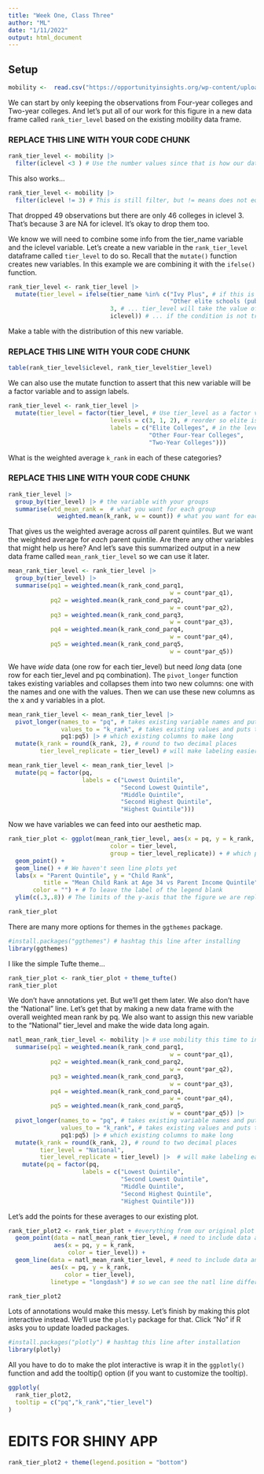 ```yaml
---
title: "Week One, Class Three"
author: "ML"
date: "1/11/2022"
output: html_document
---
```




## Setup

```r
mobility <-  read.csv("https://opportunityinsights.org/wp-content/uploads/2018/04/mrc_table2.csv", stringsAsFactors = TRUE)
```

We can start by only keeping the observations from Four-year colleges and Two-year colleges. And let's put all of our work for this figure in a new data frame called `rank_tier_level` based on the existing mobility data frame. 

### REPLACE THIS LINE WITH YOUR CODE CHUNK ###
```r
rank_tier_level <- mobility |> 
  filter(iclevel <3 ) # Use the number values since that is how our dataset has them
```

This also works...
```r
rank_tier_level <- mobility |> 
  filter(iclevel != 3) # This is still filter, but != means does not equal
```

That dropped 49 observations but there are only 46 colleges in iclevel 3. That's because 3 are NA for iclevel. It's okay to drop them too.

We know we will need to combine some info from the tier_name variable and the iclevel variable. Let's create a new variable in the `rank_tier_level` dataframe called `tier_level` to do so. Recall that the `mutate()` function creates new variables. In this example we are combining it with the `ifelse()` function.

```r
rank_tier_level <- rank_tier_level |> 
  mutate(tier_level = ifelse(tier_name %in% c("Ivy Plus", # if this is true...
                                              "Other elite schools (public and private)"),  
                             3, # ... tier_level will take the value of this
                             iclevel)) # ... if the condition is not true, tier_level takes this
```

Make a table with the distribution of this new variable.

### REPLACE THIS LINE WITH YOUR CODE CHUNK ###

```r
table(rank_tier_level$iclevel, rank_tier_level$tier_level)
```

We can also use the mutate function to assert that this new variable will be a factor variable and to assign labels.

```r
rank_tier_level <- rank_tier_level |> 
  mutate(tier_level = factor(tier_level, # Use tier_level as a factor variable
                             levels = c(3, 1, 2), # reorder so elite is first
                             labels = c("Elite Colleges", # in the level order
                                        "Other Four-Year Colleges",
                                        "Two-Year Colleges")))
```

What is the weighted average `k_rank` in each of these categories?

### REPLACE  THIS LINE WITH YOUR CODE CHUNK ###

```r
rank_tier_level |> 
  group_by(tier_level) |> # the variable with your groups
  summarise(wtd_mean_rank =  # what you want for each group
              weighted.mean(k_rank, w = count)) # what you want for each group
```

That gives us the weighted average across *all* parent quintiles. But we want the weighted
average for *each* parent quintile. Are there any other variables that might help us here? And let's save this summarized output in a new data frame called `mean_rank_tier_level` so we can use it later.

```r
mean_rank_tier_level <- rank_tier_level |> 
  group_by(tier_level) |> 
  summarise(pq1 = weighted.mean(k_rank_cond_parq1, 
                                              w = count*par_q1),
            pq2 = weighted.mean(k_rank_cond_parq2, 
                                              w = count*par_q2),
            pq3 = weighted.mean(k_rank_cond_parq3, 
                                              w = count*par_q3),
            pq4 = weighted.mean(k_rank_cond_parq4, 
                                              w = count*par_q4),
            pq5 = weighted.mean(k_rank_cond_parq5, 
                                              w = count*par_q5))
```

We have *wide* data (one row for each tier_level) but need *long* data (one row for each tier_level and pq combination). The `pivot_longer` function takes existing variables and collapses them into two new columns: one with the names and one with the values. Then we can use these new columns as the x and y variables in a plot.

```r
mean_rank_tier_level <- mean_rank_tier_level |> 
  pivot_longer(names_to = "pq", # takes existing variable names and puts them in a new column
               values_to = "k_rank", # takes existing values and puts them in a new column
               pq1:pq5) |> # which existing columns to make long
  mutate(k_rank = round(k_rank, 2), # round to two decimal places
         tier_level_replicate = tier_level) # will make labeling easier later
```

```r
mean_rank_tier_level <- mean_rank_tier_level |> 
  mutate(pq = factor(pq,
                     labels = c("Lowest Quintile",
                                "Second Lowest Quintile",
                                "Middle Quintile",
                                "Second Highest Quintile",
                                "Highest Quintile")))
```

Now we have variables we can feed into our aesthetic map.

```r
rank_tier_plot <- ggplot(mean_rank_tier_level, aes(x = pq, y = k_rank, 
                             color = tier_level, 
                             group = tier_level_replicate)) + # which points to connect
  geom_point() + 
  geom_line() + # We haven't seen line plots yet
  labs(x = "Parent Quintile", y = "Child Rank",
          title = "Mean Child Rank at Age 34 vs Parent Income Quintile",
       color = "") + # To leave the label of the legend blank
  ylim(c(.3,.8)) # The limits of the y-axis that the figure we are replicating uses 

rank_tier_plot
```

There are many more options for themes in the `ggthemes` package.

```r
#install.packages("ggthemes") # hashtag this line after installing
library(ggthemes)
```

I like the simple Tufte theme...

```r
rank_tier_plot <- rank_tier_plot + theme_tufte()
rank_tier_plot
```

We don't have annotations yet. But we'll get them later. We also don't have the "National" line. Let's get that by making a new data frame with the overall weighted mean rank by pq. We also want to assign this new variable to the "National" tier_level and make the wide data long again.

```r
natl_mean_rank_tier_level <- mobility |> # use mobility this time to include all observations
  summarise(pq1 = weighted.mean(k_rank_cond_parq1, 
                                              w = count*par_q1),
            pq2 = weighted.mean(k_rank_cond_parq2, 
                                              w = count*par_q2),
            pq3 = weighted.mean(k_rank_cond_parq3, 
                                              w = count*par_q3),
            pq4 = weighted.mean(k_rank_cond_parq4, 
                                              w = count*par_q4),
            pq5 = weighted.mean(k_rank_cond_parq5, 
                                              w = count*par_q5)) |> 
  pivot_longer(names_to = "pq", # takes existing variable names and puts them in a new column
               values_to = "k_rank", # takes existing values and puts them in a new column
               pq1:pq5) |> # which existing columns to make long
  mutate(k_rank = round(k_rank, 2), # round to two decimal places
         tier_level = "National",
         tier_level_replicate = tier_level) |>  # will make labeling easier later
    mutate(pq = factor(pq,
                     labels = c("Lowest Quintile",
                                "Second Lowest Quintile",
                                "Middle Quintile",
                                "Second Highest Quintile",
                                "Highest Quintile")))
```

Let's add the points for these averages to our existing plot.

```r
rank_tier_plot2 <- rank_tier_plot + #everything from our original plot
  geom_point(data = natl_mean_rank_tier_level, # need to include data and aes for new df
             aes(x = pq, y = k_rank, 
                 color = tier_level)) +
  geom_line(data = natl_mean_rank_tier_level, # need to include data and aes for new df
            aes(x = pq, y = k_rank, 
                color = tier_level),
            linetype = "longdash") # so we can see the natl line differently

rank_tier_plot2
```

Lots of annotations would make this messy. Let's finish by making this plot interactive instead. We'll use the `plotly` package for that. Click "No" if R asks you to update loaded packages.

```r
#install.packages("plotly") # hashtag this line after installation
library(plotly)
```

All you have to do to make the plot interactive is wrap it in the `ggplotly()` function and add the tooltip() option (if you want to customize the tooltip).

```r
ggplotly(
  rank_tier_plot2,
  tooltip = c("pq","k_rank","tier_level")
)
```


# EDITS FOR SHINY APP

```r
rank_tier_plot2 + theme(legend.position = "bottom")
```


